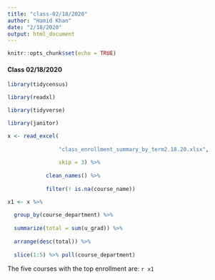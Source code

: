 ```yaml
---
title: "class-02/18/2020"
author: "Hamid Khan"
date: "2/18/2020"
output: html_document
---
```


```r
knitr::opts_chunk$set(echo = TRUE)
```

#### Class 02/18/2020

```r

library(tidycensus)

library(readxl)

library(tidyverse)

library(janitor)

x <- read_excel(
                  
                "class_enrollment_summary_by_term2.18.20.xlsx",
                
                skip = 3) %>% 
  
            clean_names() %>% 
            
            filter(! is.na(course_name))

```


```r

x1 <- x %>%
  
  group_by(course_department) %>%
  
  summarize(total = sum(u_grad)) %>%
  
  arrange(desc(total)) %>%
  
  slice(1:5) %>% pull(course_department)

```

The five courses with the top enrollment are: `r x1`
